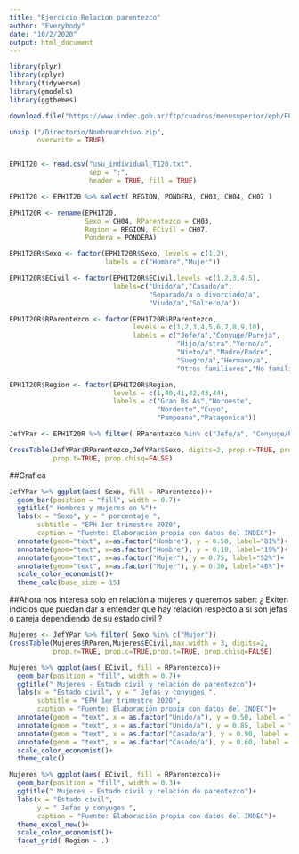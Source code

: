 ---
title: "Ejercicio Relacion parentezco"
author: "Everybody"
date: "10/2/2020"
output: html_document
---


```{r Paquetes}
library(plyr)
library(dplyr)
library(tidyverse)
library(gmodels)
library(ggthemes)
```




```{r Descarga y cargamos datos, seleccion variables de interés}
download.file("https://www.indec.gob.ar/ftp/cuadros/menusuperior/eph/EPH_usu_1_Trim_2020_txt.zip","/Directorio/Nombrearchivo.zip")

unzip ("/Directorio/Nombrearchivo.zip",
       overwrite = TRUE)              


EPH1T20 <- read.csv("usu_individual_T120.txt",
                    sep = ";",
                    header = TRUE, fill = TRUE)

EPH1T20 <- EPH1T20 %>% select( REGION, PONDERA, CH03, CH04, CH07 )

EPH1T20R <- rename(EPH1T20,
                   Sexo = CH04, RParentezco = CH03,
                   Region = REGION, ECivil = CH07,
                   Pondera = PONDERA)
```



```{r Recodificar variables}
EPH1T20R$Sexo <- factor(EPH1T20R$Sexo, levels = c(1,2),
                        labels = c("Hombre","Mujer"))

EPH1T20R$ECivil <- factor(EPH1T20R$ECivil,levels =c(1,2,3,4,5),
                          labels=c("Unido/a","Casado/a",
                                   "Separado/a o divorciado/a",
                                   "Viudo/a","Soltero/a"))

EPH1T20R$RParentezco <- factor(EPH1T20R$RParentezco,
                               levels = c(1,2,3,4,5,6,7,8,9,10),
                               labels = c("Jefe/a","Conyuge/Pareja",
                                          "Hijo/a/stra","Yerno/a",
                                          "Nieto/a","Madre/Padre",
                                          "Suegro/a","Hermano/a",
                                          "Otros familiares","No familiares"))

EPH1T20R$Region <- factor(EPH1T20R$Region,
                          levels = c(1,40,41,42,43,44),
                          labels = c("Gran Bs As","Noroeste",
                                     "Nordeste","Cuyo",
                                     "Pampeana","Patagonica"))
```



```{r Filtramos quienes son jefes, jefas y parejas y pedimos tabla}
JefYPar <- EPH1T20R %>% filter( RParentezco %in% c("Jefe/a", "Conyuge/Pareja"))

CrossTable(JefYPar$RParentezco,JefYPar$Sexo, digits=2, prop.r=TRUE, prop.c=TRUE,
           prop.t=TRUE, prop.chisq=FALSE)
```


##Grafica

```{r Gráfica simple relación de parentezco}

JefYPar %>% ggplot(aes( Sexo, fill = RParentezco))+
  geom_bar(position = "fill", width = 0.7)+
  ggtitle(" Hombres y mujeres en %")+
  labs(x = "Sexo", y = " porcentaje ",
       subtitle = "EPH 1er trimestre 2020",
       caption = "Fuente: Elaboración propia con datos del INDEC")+
  annotate(geom="text", x=as.factor("Hombre"), y = 0.50, label="81%")+
  annotate(geom="text", x=as.factor("Hombre"), y = 0.10, label="19%")+
  annotate(geom="text", x=as.factor("Mujer"), y = 0.75, label="52%")+
  annotate(geom="text", x=as.factor("Mujer"), y = 0.30, label="48%")+
  scale_color_economist()+
  theme_calc(base_size = 15)
```


##Ahora nos interesa solo en relación a mujeres y queremos saber: ¿ Exiten indicios que puedan dar a entender que hay relación respecto a si son jefas o pareja dependiendo de su estado civil ?


```{r Filtro mujeres y análisis mujeres}
Mujeres <- JefYPar %>% filter( Sexo %in% c("Mujer"))
CrossTable(Mujeres$RParen,Mujeres$ECivil,max.width = 3, digits=2,
           prop.r=TRUE, prop.c=TRUE,prop.t=TRUE, prop.chisq=FALSE)
```




```{r Gráfico mujeres estado civil y rel de parentezco}
Mujeres %>% ggplot(aes( ECivil, fill = RParentezco))+
  geom_bar(position = "fill", width = 0.7)+
  ggtitle(" Mujeres - Estado civil y relación de parentezco")+
  labs(x = "Estado civil", y = " Jefas y conyuges ",
       subtitle = "EPH 1er trimestre 2020",
       caption = "Fuente: Elaboración propia con datos del INDEC")+
  annotate(geom = "text", x = as.factor("Unido/a"), y = 0.50, label = "68%")+
  annotate(geom = "text", x = as.factor("Unido/a"), y = 0.85, label = "32%")+
  annotate(geom = "text", x = as.factor("Casado/a"), y = 0.90, label = "20%")+
  annotate(geom = "text", x = as.factor("Casado/a"), y = 0.60, label = "80%")+
  scale_color_economist()+
  theme_calc()

```



```{r Mujeres facetas por Region, se observa lo mismo}
Mujeres %>% ggplot(aes( ECivil, fill = RParentezco))+
  geom_bar(position = "fill", width = 0.3)+
  ggtitle(" Mujeres - Estado civil y relación de parentezco")+
  labs(x = "Estado civil",
       y = " Jefas y conyuges ",
       caption = "Fuente: Elaboración propia con datos del INDEC")+
  theme_excel_new()+
  scale_color_economist()+
  facet_grid( Region ~ .)
```


